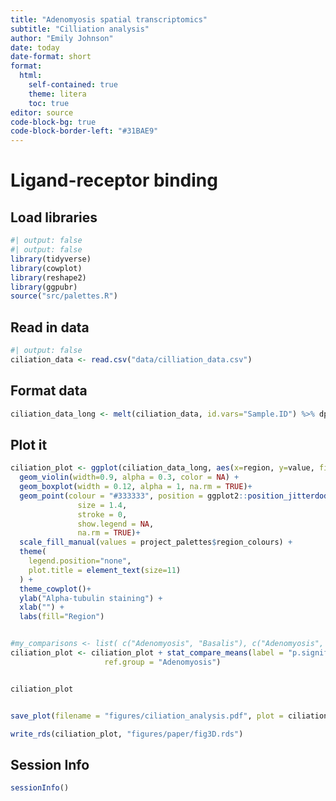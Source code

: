 ```yaml
---
title: "Adenomyosis spatial transcriptomics"
subtitle: "Cilliation analysis"
author: "Emily Johnson"
date: today
date-format: short
format:
  html:
    self-contained: true
    theme: litera
    toc: true
editor: source
code-block-bg: true
code-block-border-left: "#31BAE9"
---
```

# Ligand-receptor binding

## Load libraries

```r
#| output: false
#| output: false
library(tidyverse)
library(cowplot)
library(reshape2)
library(ggpubr)
source("src/palettes.R")

```


## Read in data

```r
#| output: false
ciliation_data <- read.csv("data/cilliation_data.csv")

```


## Format data

```r

ciliation_data_long <- melt(ciliation_data, id.vars="Sample.ID") %>% dplyr::rename("region" = "variable")


```



## Plot it

```r

ciliation_plot <- ggplot(ciliation_data_long, aes(x=region, y=value, fill=region)) +
  geom_violin(width=0.9, alpha = 0.3, color = NA) +
  geom_boxplot(width = 0.12, alpha = 1, na.rm = TRUE)+
  geom_point(colour = "#333333", position = ggplot2::position_jitterdodge(dodge.width = 1),
               size = 1.4,
               stroke = 0,
               show.legend = NA,
               na.rm = TRUE)+
  scale_fill_manual(values = project_palettes$region_colours) + 
  theme(
    legend.position="none",
    plot.title = element_text(size=11)
  ) +
  theme_cowplot()+
  ylab("Alpha-tubulin staining") +
  xlab("") +
  labs(fill="Region")


#my_comparisons <- list( c("Adenomyosis", "Basalis"), c("Adenomyosis", "Functionalis"), c("Adenomyosis", "LE") )
ciliation_plot <- ciliation_plot + stat_compare_means(label = "p.signif", method = "t.test",
                     ref.group = "Adenomyosis")    


ciliation_plot


save_plot(filename = "figures/ciliation_analysis.pdf", plot = ciliation_plot, base_height = 3,base_width = 7, bg="white")

write_rds(ciliation_plot, "figures/paper/fig3D.rds")

```

::: {.callout-note collapse="true"}
## Session Info

```r
sessionInfo()
```
:::
